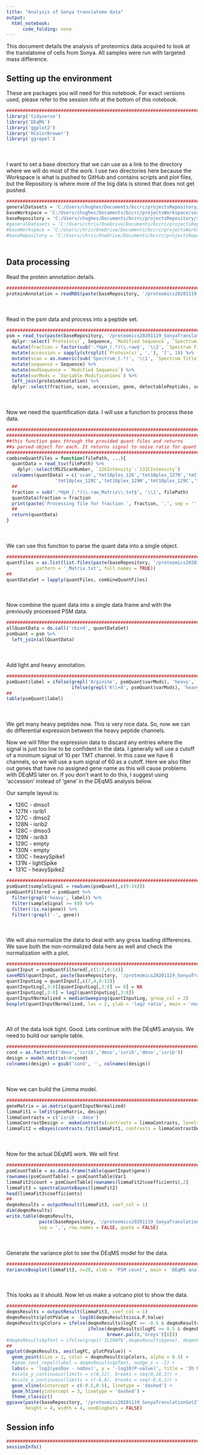 ```yaml
---
title: "Analysis of Sonya translatome data"
output:
  html_notebook:
      code_folding: none
---
```


This document details the analysis of proteomics data acquired to look at the translatome of cells from Sonya. All samples were run with targeted mass difference.

## Setting up the environment

These are packages you will need for this notebook. For exact versions used, please refer to the session info at the bottom of this notebook.

```r
##########################################################################################
library('tidyverse')
library('DEqMS')
library('ggplot2')
library('RColorBrewer')
library('ggrepel')
```

<div style="margin-bottom:50px;"></div>

I want to set a base directory that we can use as a link to the directory where we will do most of the work. I use two directories here because the Workspace is what is pushed to GitHub and contains scripts and plot files, but the Repository is where more of the big data is stored that does not get pushed.

```r
##########################################################################################
generalDatasets = 'C:/Users/chughes/Documents/bccrc/projectsRepository/generalDatasets'
baseWorkspace = 'C:/Users/chughes/Documents/bccrc/projectsWorkspace/sorensenLab/relatedToOthers'
baseRepository = 'C:/Users/chughes/Documents/bccrc/projectsRepository/sorensenLab/relatedToOthers'
#generalDatasets = 'C:/Users/chris/OneDrive/Documents/bccrc/projectsRepository/generalDatasets'
#baseWorkspace = 'C:/Users/chris/OneDrive/Documents/bccrc/projectsWorkspace/sorensenLab/relatedToYbx1'
#baseRepository = 'C:/Users/chris/OneDrive/Documents/bccrc/projectsRepository/sorensenLab/relatedToYbx1'
```

<div style="margin-bottom:50px;"></div>

## Data processing

Read the protein annotation details.

```r
##########################################################################################
proteinAnnotation = readRDS(paste(baseRepository, '/proteomics20201119_SonyaTranslationSet2Tmd/uniprotHumanNov2020.fasta.annotated.rds', sep = ''))
```

<div style="margin-bottom:50px;"></div>

Read in the psm data and process into a peptide set.

```r
##########################################################################################
psm = read_tsv(paste(baseRepository, '/proteomics20201119_SonyaTranslationSet2Tmd/20201119_SonyaTranslationSet2Tmd_silac10R8K-TMT10_HpH_Default_PSM_Report.txt', sep = '')) %>%
  dplyr::select(`Protein(s)`, Sequence, `Modified Sequence`, `Spectrum File`, `Spectrum Title`, `Variable Modifications`) %>%
  mutate(fraction = factor(sub('.*HpH_(.*)\\.raw$', '\\1', `Spectrum File`), levels = seq(1,36,1))) %>%
  mutate(accession = sapply(strsplit(`Protein(s)`, ','), '[', 1)) %>%
  mutate(scan = as.numeric(sub('Spectrum_(.*)', '\\1', `Spectrum Title`))) %>%
  mutate(sequence = Sequence) %>%
  mutate(modSequence = `Modified Sequence`) %>%
  mutate(varMods = `Variable Modifications`) %>%
  left_join(proteinAnnotation) %>%
  dplyr::select(fraction, scan, accession, gene, detectablePeptides, sequence, modSequence, varMods)
```

<div style="margin-bottom:50px;"></div>

Now we need the quantification data. I will use a function to process these data.

```r
#######################################################################
#######################################################################
##this function goes through the provided quant files and returns
##a parsed object for each. It returns signal to noise ratio for quant
#######################################################################
combineQuantFiles = function(filePath, ...){
  quantData = read_tsv(filePath) %>%
    dplyr::select(MS2ScanNumber, `126Intensity`:`131CIntensity`)
  colnames(quantData) = c('scan','tmt10plex_126','tmt10plex_127N','tmt10plex_127C','tmt10plex_128N',
                  'tmt10plex_128C','tmt10plex_129N','tmt10plex_129C','tmt10plex_130N','tmt10plex_130C','tmt10plex_131N','tmt10plex_131C')
  ##
  fraction = sub('.*HpH_(.*)\\.raw_Matrix\\.txt$', '\\1', filePath)
  quantData$fraction = fraction
  print(paste('Processing file for fraction ', fraction, '.', sep = ''))
  ##
  return(quantData)
}
```

<div style="margin-bottom:50px;"></div>

We can use this function to parse the quant data into a single object.

```r
##########################################################################################
quantFiles = as.list(list.files(paste(baseRepository, '/proteomics20201119_SonyaTranslationSet2Tmd/quantFiles/', sep = ''),
           pattern = '_Matrix.txt', full.names = TRUE))
##
quantDataSet = lapply(quantFiles, combineQuantFiles)
```

<div style="margin-bottom:50px;"></div>

Now combine the quant data into a single data frame and with the previously processed PSM data.

```r
##########################################################################################
allQuantData = do.call('rbind', quantDataSet)
psmQuant = psm %>%
  left_join(allQuantData)
```

<div style="margin-bottom:50px;"></div>

Add light and heavy annotation.

```r
##########################################################################################
psmQuant$label = ifelse(grepl('Arginine', psmQuant$varMods), 'heavy',
                        ifelse(grepl('K\\+8', psmQuant$varMods), 'heavy', 'light'))
##
table(psmQuant$label)
```

<div style="margin-bottom:50px;"></div>

We get many heavy peptides now. This is very nice data. So, now we can do differential expression between the heavy peptide channels.

Now we will filter the expression data to discard any entries where the signal is just too low to be confident in the data. I generally will use a cutoff of a minimum signal of 10 per TMT channel. In this case we have 6 channels, so we will use a sum signal of 60 as a cutoff. Here we also filter out genes that have no assigned gene name as this will cause problems with DEqMS later on. If you don't want to do this, I suggest using 'accession' instead of 'gene' in the DEqMS analysis below.

Our sample layout is:

* 126C - dmso1
* 127N - isrib1
* 127C - dmso2
* 128N - isrib2
* 128C - dmso3
* 129N - isrib3
* 129C - empty
* 130N - empty
* 130C - heavySpike1
* 131N - lightSpike
* 131C - heavySpike2


```r
##########################################################################################
psmQuant$sampleSignal = rowSums(psmQuant[,c(9:14)])
psmQuantFiltered = psmQuant %>%
  filter(grepl('heavy', label)) %>%
  filter(sampleSignal >= 60) %>%
  filter(!is.na(gene)) %>%
  filter(!grepl('-', gene))
```

<div style="margin-bottom:50px;"></div>

We will also normalize the data to deal with any gross loading differences. We save both the non-normalized data here as well and check the normalization with a plot.

```r
##########################################################################################
quantInput = psmQuantFiltered[,c(1:7,9:14)]
saveRDS(quantInput, paste(baseRepository, '/proteomics20201119_SonyaTranslationSet2Tmd/dataset_peptideQuantDataPreDEqMS.rds', sep = ''))
quantInputLog = quantInput[,c(7,4,8:13)]
quantInputLog[,3:8][quantInputLog[,3:8] == 0] = NA
quantInputLog[,3:8] = log2(quantInputLog[,3:8])
quantInputNormalized = medianSweeping(quantInputLog, group_col = 2)
boxplot(quantInputNormalized, las = 2, ylab = 'log2 ratio', main = 'normalized TMT data')
```

<div style="margin-bottom:50px;"></div>

All of the data look tight. Good. Lets continue with the DEqMS analysis. We need to build our sample table.

```r
##########################################################################################
cond = as.factor(c('dmso','isrib','dmso','isrib','dmso','isrib'))
design = model.matrix(~0+cond) 
colnames(design) = gsub('cond', '', colnames(design))
```

<div style="margin-bottom:50px;"></div>

Now we can build the Limma model.

```r
##########################################################################################
geneMatrix = as.matrix(quantInputNormalized)
limmaFit1 = lmFit(geneMatrix, design)
limmaContrasts = c('isrib - dmso')
limmaContrastDesign =  makeContrasts(contrasts = limmaContrasts, levels = design)
limmaFit2 = eBayes(contrasts.fit(limmaFit1, contrasts = limmaContrastDesign))
```

<div style="margin-bottom:50px;"></div>

Now for the actual DEqMS work. We will first

```r
##########################################################################################
psmCountTable = as.data.frame(table(quantInput$gene))
rownames(psmCountTable) = psmCountTable$Var1
limmaFit2$count = psmCountTable[rownames(limmaFit2$coefficients),2]
limmaFit3 = spectraCounteBayes(limmaFit2)
head(limmaFit3$coefficients)
##
deqmsResults = outputResult(limmaFit3, coef_col = 1)
dim(deqmsResults)
write.table(deqmsResults, 
            paste(baseRepository, '/proteomics20201119_SonyaTranslationSet2Tmd/dataset_deqms_3h_isrib-dmso.csv', sep = ''),
            sep = ',', row.names = FALSE, quote = FALSE)
```

<div style="margin-bottom:50px;"></div>

Generate the variance plot to see the DEqMS model for the data.

```r
##########################################################################################
VarianceBoxplot(limmaFit3, n=20, xlab = 'PSM count', main = 'DEqMS analysis of TMT data')
```

<div style="margin-bottom:50px;"></div>

This looks as it should. Now let us make a volcano plot to show the data.

```r
##########################################################################################
deqmsResults = outputResult(limmaFit3, coef_col = 1)
deqmsResults$plotPValue = -log10(deqmsResults$sca.P.Value)
deqmsResults$pColors = ifelse(deqmsResults$logFC <= -0.5 & deqmsResults$plotPValue >= 3, brewer.pal(8,'RdBu')[8],
                              ifelse(deqmsResults$logFC >= 0.5 & deqmsResults$plotPValue >= 3, brewer.pal(8,'RdBu')[1],
                                     brewer.pal(8,'Greys')[6]))
#deqmsResults$pText = ifelse(grepl('IL1RAP$',deqmsResults$gene), deqmsResults$gene, '')
##
ggplot(deqmsResults, aes(logFC, plotPValue)) +
  geom_point(size = 1, color = deqmsResults$pColors, alpha = 0.5) +
  #geom_text_repel(label = deqmsResults$pText, nudge_x = -2) +
  labs(x = 'log2(yesDox - noDox)', y = '-log10(P-value)', title = '3h hypoxia protein abundance') +
  #scale_y_continuous(limits = c(0,12), breaks = seq(0,18,3)) +
  #scale_x_continuous(limits = c(-6,6), breaks = seq(-6,6,2)) +
  geom_vline(xintercept = c(-0.5,0.5), linetype = 'dashed') +
  geom_hline(yintercept = 3, linetype = 'dashed') +
  theme_classic()
ggsave(paste(baseRepository, '/proteomics20201119_SonyaTranslationSet2Tmd/scatter_deqms_3h_isrib-dmso.pdf', sep = ''),
       height = 4, width = 4, useDingbats = FALSE)
```

## Session info

```r
##########################################################################################
sessionInfo()
```






